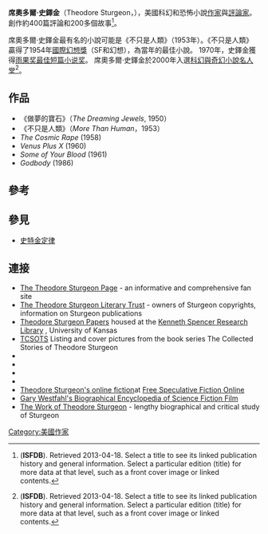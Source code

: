 {{expand english|time=2013-11-12T11:23:23+00:00}}
'''席奧多爾·史鐸金'''（Theodore Sturgeon，{{bd|1918年|2月26日|1985年|5月8日|}}），美國科幻和恐怖小說[[作家|作家]]與[[評論家|評論家]]。創作約400篇評論和200多個故事<ref name=isfdb>
{{isfdb name |56}} ('''ISFDB'''). Retrieved 2013-04-18. Select a title to see its linked publication history and general information. Select a particular edition (title) for more data at that level, such as a front cover image or linked contents.</ref>。

席奧多爾·史鐸金最有名的小說可能是《不只是人類》（1953年）。《不只是人類》贏得了1954年[[國際幻想獎|國際幻想獎]]（SF和幻想），為當年的最佳小說。
1970年，史鐸金獲得[[雨果奖最佳短篇小说奖|雨果奖最佳短篇小说奖]]。
席奧多爾·史鐸金於2000年入選[[科幻與奇幻小說名人堂|科幻與奇幻小說名人堂]]<ref name=isfdb>
{{isfdb name |56}} ('''ISFDB'''). Retrieved 2013-04-18. Select a title to see its linked publication history and general information. Select a particular edition (title) for more data at that level, such as a front cover image or linked contents.</ref>。

== 作品 ==
* 《做夢的寶石》（''The Dreaming Jewels'', 1950）
* 《不只是人類》（''More Than Human''，1953）
* ''The Cosmic Rape'' (1958)
* ''Venus Plus X'' (1960)
* ''Some of Your Blood'' (1961)
* ''Godbody'' (1986)
==參考==

{{Reflist}}

== 參見 ==
* [[史特金定律|史特金定律]]
==連接==
{{Wikiquote}}
* [https://web.archive.org/web/20080830080555/http://www.physics.emory.edu/%7Eweeks/misc/sturgeon.html The Theodore Sturgeon Page] - an informative and comprehensive fan site
* [http://www.theodoresturgeontrust.com The Theodore Sturgeon Literary Trust] {{Wayback|url=http://www.theodoresturgeontrust.com/ |date=20210308022524 }} - owners of Sturgeon copyrights, information on Sturgeon publications
* [http://hdl.handle.net/10407/3174061459 Theodore Sturgeon Papers] housed at the [http://spencer.lib.ku.edu/ Kenneth Spencer Research Library] {{Wayback|url=http://spencer.lib.ku.edu/ |date=20210326080328 }}, University of Kansas
* [http://sites.google.com/site/tcsots/ TCSOTS] {{Wayback|url=http://sites.google.com/site/tcsots/ |date=20200809040959 }} Listing and cover pictures from the book series The Collected Stories of Theodore Sturgeon
* {{sfhof |957 | Theodore Sturgeon}}
* {{isfdb name |56}}
* {{IMDb name|0836318}}
* {{memoryalpha}}
* [https://web.archive.org/web/20050422045321/http://www.freesfonline.de/authors/sturgeon.html Theodore Sturgeon's online fiction]at [http://freesfonline.de/ Free Speculative Fiction Online]{{Wayback|url=http://www.freesfonline.de/authors/sturgeon.html |date=20050422045321 }}
* [http://www.sfsite.com/gary/stur01.htm Gary Westfahl's Biographical Encyclopedia of Science Fiction Film] {{WebCite|url=https://www.webcitation.org/6G28XyRAY?url=http://www.sfsite.com/gary/stur01.htm |date=20130421013138 |dateformat=iso }}
* [http://efanzines.com/SFC/SteamEngineTime/SET13.pdf The Work of Theodore Sturgeon] {{Wayback|url=http://efanzines.com/SFC/SteamEngineTime/SET13.pdf |date=20210125011014 }} - lengthy biographical and critical study of Sturgeon


{{Authority control}}

{{DEFAULTSORT:Sturgeon, Theodore}}
[[Category:美國作家|Category:美國作家]]